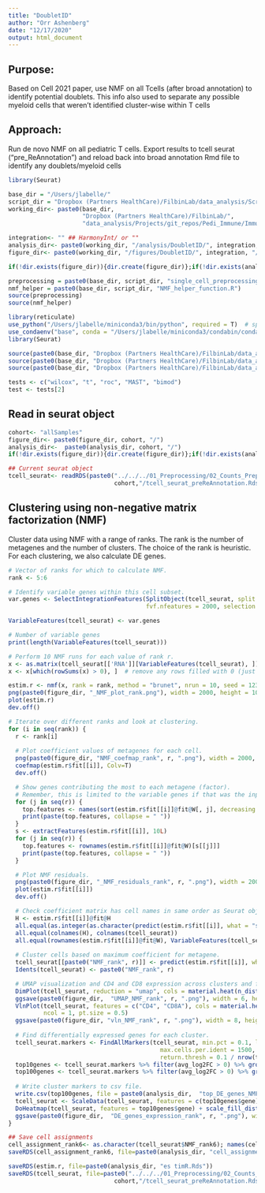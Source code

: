 ```yaml
---
title: "DoubletID"
author: "Orr Ashenberg"
date: "12/17/2020"
output: html_document
---
```


## Purpose:
Based on Cell 2021 paper, use NMF on all Tcells (after broad annotation) to identify potential doublets. This info also used to separate any possible myeloid cells that weren't identified cluster-wise within T cells

## Approach:
Run de novo NMF on all pediatric T cells. Export results to tcell seurat ("pre_ReAnnotation") and reload back into broad annotation Rmd file to identify any doublets/myeloid cells

```r
library(Seurat) 

base_dir = "/Users/jlabelle/"
script_dir = "Dropbox (Partners HealthCare)/FilbinLab/data_analysis/Scripts/"
working_dir<- paste0(base_dir, 
                     "Dropbox (Partners HealthCare)/FilbinLab/",
                     "data_analysis/Projects/git_repos/Pedi_Immune/ImmuneCellAnalysis/02a_Tcells/01a_Ped/NMF/")

integration<- "" ## HarmonyInt/ or ""
analysis_dir<- paste0(working_dir, "/analysis/DoubletID/", integration, "/")
figure_dir<- paste0(working_dir, "/figures/DoubletID/", integration, "/")

if(!dir.exists(figure_dir)){dir.create(figure_dir)};if(!dir.exists(analysis_dir)){dir.create(analysis_dir)}

preprocessing = paste0(base_dir, script_dir, "single_cell_preprocessing_helper_functions.R")
nmf_helper = paste0(base_dir, script_dir, "NMF_helper_function.R")
source(preprocessing)
source(nmf_helper)

library(reticulate) 
use_python("/Users/jlabelle/miniconda3/bin/python", required = T)  # specify python in my conda env for scrublet
use_condaenv("base", conda = "/Users/jlabelle/miniconda3/condabin/conda")  # reticulate library to load the conda environnment for running
library(Seurat)

source(paste0(base_dir, "Dropbox (Partners HealthCare)/FilbinLab/data_analysis/", "/Scripts/plotutils.R"))
source(paste0(base_dir, "Dropbox (Partners HealthCare)/FilbinLab/data_analysis/", "/Scripts/seurat3utils.R"))
source(paste0(base_dir, "Dropbox (Partners HealthCare)/FilbinLab/data_analysis/", "/Scripts/color.R"))

tests <- c("wilcox", "t", "roc", "MAST", "bimod")
test <- tests[2]
```

## Read in seurat object 
```r
cohort<- "allSamples"
figure_dir<- paste0(figure_dir, cohort, "/")
analysis_dir<-  paste0(analysis_dir, cohort, "/")
if(!dir.exists(figure_dir)){dir.create(figure_dir)};if(!dir.exists(analysis_dir)){dir.create(analysis_dir)}

## Current seurat object
tcell_seurat<- readRDS(paste0("../../../01_Preprocessing/02_Counts_Preprocess/analysis/broad_annotation/",integration, "/",
                              cohort,"/tcell_seurat_preReAnnotation.Rds"))

```

## Clustering using non-negative matrix factorization (NMF)
Cluster data using NMF with a range of ranks. The rank is the number of metagenes and the number of clusters. The choice of the rank is heuristic. For each clustering, we also calculate DE genes.
```r
# Vector of ranks for which to calculate NMF.
rank <- 5:6

# Identify variable genes within this cell subset.
var.genes <- SelectIntegrationFeatures(SplitObject(tcell_seurat, split.by = "sampleid"), nfeatures = 2000, verbose = TRUE,
                                       fvf.nfeatures = 2000, selection.method = "vst")

VariableFeatures(tcell_seurat) <- var.genes

# Number of variable genes
print(length(VariableFeatures(tcell_seurat)))

# Perform 10 NMF runs for each value of rank r.
x <- as.matrix(tcell_seurat[['RNA']][VariableFeatures(tcell_seurat), ])
x <- x[which(rowSums(x) > 0), ]  # remove any rows filled with 0 (just in case these exist)

estim.r <- nmf(x, rank = rank, method = "brunet", nrun = 10, seed = 123456, .options = "tvP")
png(paste0(figure_dir, "_NMF_plot_rank.png"), width = 2000, height = 1000, res = 100)
plot(estim.r)
dev.off()

# Iterate over different ranks and look at clustering.
for (i in seq(rank)) {
  r <- rank[i]
  
  # Plot coefficient values of metagenes for each cell.
  png(paste0(figure_dir, "NMF_coefmap_rank", r, ".png"), width = 2000, height = 1000, res = 100)
  coefmap(estim.r$fit[[i]], Colv=T)
  dev.off()

  # Show genes contributing the most to each metagene (factor). 
  # Remember, this is limited to the variable genes if that was the input to NMF.
  for (j in seq(r)) {
    top.features <- names(sort(estim.r$fit[[i]]@fit@W[, j], decreasing = T)[1:10])
    print(paste(top.features, collapse = " "))
  }
  s <- extractFeatures(estim.r$fit[[i]], 10L)
  for (j in seq(r)) {
    top.features <- rownames(estim.r$fit[[i]]@fit@W)[s[[j]]]
    print(paste(top.features, collapse = " "))
  }

  # Plot NMF residuals.
  png(paste0(figure_dir, "_NMF_residuals_rank", r, ".png"), width = 2000, height = 1000, res = 100)
  plot(estim.r$fit[[i]])
  dev.off()

  # Check coefficient matrix has cell names in same order as Seurat object tcell_seurat.
  H <- estim.r$fit[[i]]@fit@H
  all.equal(as.integer(as.character(predict(estim.r$fit[[i]], what = "samples"))), as.integer(apply(H, 2, which.max)))
  all.equal(colnames(H), colnames(tcell_seurat))
  all.equal(rownames(estim.r$fit[[i]]@fit@W), VariableFeatures(tcell_seurat))
  
  # Cluster cells based on maximum coefficient for metagene.
  tcell_seurat[[paste0("NMF_rank", r)]] <- predict(estim.r$fit[[i]], what = "samples")
  Idents(tcell_seurat) <- paste0("NMF_rank", r)

  # UMAP visualization and CD4 and CD8 expression across clusters and find DE genes.
  DimPlot(tcell_seurat, reduction = "umap", cols = material.heat(n_distinct(Idents(tcell_seurat))), label = T)
  ggsave(paste0(figure_dir,  "UMAP_NMF_rank", r, ".png"), width = 6, height = 6)
  VlnPlot(tcell_seurat, features = c("CD4", "CD8A"), cols = material.heat(n_distinct(Idents(tcell_seurat))), 
          ncol = 1, pt.size = 0.5) 
  ggsave(paste0(figure_dir, "vln_NMF_rank", r, ".png"), width = 8, height = 8)
  
  # Find differentially expressed genes for each cluster.
  tcell_seurat.markers <- FindAllMarkers(tcell_seurat, min.pct = 0.1, logfc.threshold = 0.5, 
                                           max.cells.per.ident = 1500, test.use = test, 
                                           return.thresh = 0.1 / nrow(tcell_seurat), verbose = T)
  top10genes <- tcell_seurat.markers %>% filter(avg_log2FC > 0) %>% group_by(cluster) %>% top_n(10, avg_log2FC)
  top100genes <- tcell_seurat.markers %>% filter(avg_log2FC > 0) %>% group_by(cluster) %>% top_n(100, avg_log2FC)
  
  # Write cluster markers to csv file.
  write.csv(top100genes, file = paste0(analysis_dir,  "top_DE_genes_NMF_rank", r, ".csv"))
  tcell_seurat <- ScaleData(tcell_seurat, features = c(top10genes$gene), do.center = T, do.scale = F)
  DoHeatmap(tcell_seurat, features = top10genes$gene) + scale_fill_distiller(palette = "RdYlBu")
  ggsave(paste0(figure_dir,  "DE_genes_expression_rank", r, ".png"), width = 18, height = 24)
}

## Save cell assignments
cell_assignment_rank6<- as.character(tcell_seurat$NMF_rank6); names(cell_assignment_rank6)<-colnames(tcell_seurat)
saveRDS(cell_assignment_rank6, file=paste0(analysis_dir, "cell_assignment_rank6.Rds"))

saveRDS(estim.r, file=paste0(analysis_dir, "es timR.Rds"))
saveRDS(tcell_seurat, file=paste0("../../../01_Preprocessing/02_Counts_Preprocess/analysis/broad_annotation/",integration, "/",
                              cohort,"/tcell_seurat_preReAnnotation.Rds"))


```



